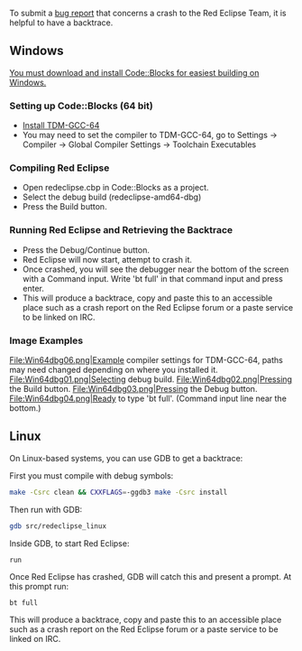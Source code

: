 To submit a [[Readme#Get_Involved|bug report]] that concerns a crash to the Red Eclipse Team, it is helpful to have a backtrace.

== Windows ==

[http://codeblocks.org You must download and install Code::Blocks for easiest building on Windows.]

=== Setting up Code::Blocks (64 bit) ===
* [https://sourceforge.net/projects/tdm-gcc/files/TDM-GCC%20Installer/tdm64-gcc-5.1.0-2.exe/download Install TDM-GCC-64]
* You may need to set the compiler to TDM-GCC-64, go to Settings -> Compiler -> Global Compiler Settings -> Toolchain Executables

=== Compiling Red Eclipse ===
* Open redeclipse.cbp in Code::Blocks as a project.
* Select the debug build (redeclipse-amd64-dbg)
* Press the Build button.

=== Running Red Eclipse and Retrieving the Backtrace ===
* Press the Debug/Continue button.
* Red Eclipse will now start, attempt to crash it.
* Once crashed, you will see the debugger near the bottom of the screen with a Command input. Write 'bt full' in that command input and press enter.
* This will produce a backtrace, copy and paste this to an accessible place such as a crash report on the Red Eclipse forum or a paste service to be linked on IRC.

=== Image Examples ===

<gallery>
File:Win64dbg06.png|Example compiler settings for TDM-GCC-64, paths may need changed depending on where you installed it.
File:Win64dbg01.png|Selecting debug build.
File:Win64dbg02.png|Pressing the Build button.
File:Win64dbg03.png|Pressing the Debug button.
File:Win64dbg04.png|Ready to type 'bt full'. (Command input line near the bottom.)
</gallery>

== Linux ==
On Linux-based systems, you can use GDB to get a backtrace:

First you must compile with debug symbols:
<source lang="bash">
make -Csrc clean && CXXFLAGS=-ggdb3 make -Csrc install
</source>

Then run with GDB:
<source lang="bash">
gdb src/redeclipse_linux
</source>

Inside GDB, to start Red Eclipse:
<source lang="text">
run
</source>

Once Red Eclipse has crashed, GDB will catch this and present a prompt. At this prompt run:
<source lang="text">
bt full
</source>

This will produce a backtrace, copy and paste this to an accessible place such as a crash report on the Red Eclipse forum or a paste service to be linked on IRC.